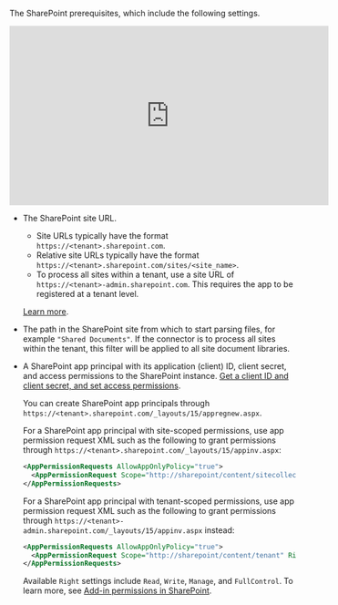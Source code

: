The SharePoint prerequisites, which include the following settings.

<iframe
width="560"
height="315"
src="https://www.youtube.com/embed/r4BLhGgpAWQ"
title="YouTube video player"
frameborder="0"
allow="accelerometer; autoplay; clipboard-write; encrypted-media; gyroscope; picture-in-picture"
allowfullscreen
></iframe>

- The SharePoint site URL.

  - Site URLs typically have the format `https://<tenant>.sharepoint.com`.
  - Relative site URLs typically have the format `https://<tenant>.sharepoint.com/sites/<site_name>`. 
  - To process all sites within a tenant, use a site URL of `https://<tenant>-admin.sharepoint.com`. This requires the app to be registered at a tenant level.

  [Learn more](https://learn.microsoft.com/microsoft-365/community/query-string-url-tricks-sharepoint-m365).

- The path in the SharePoint site from which to start parsing files, for example `"Shared Documents"`. If the connector is to process all sites within the tenant, this filter will be applied to all site document libraries.
- A SharePoint app principal with its application (client) ID, client secret, and access permissions to the SharePoint instance. [Get a client ID and client secret, and set access permissions](https://github.com/vgrem/Office365-REST-Python-Client/wiki/How-to-connect-to-SharePoint-Online-and-and-SharePoint-2013-2016-2019-on-premises--with-app-principal).

  You can create SharePoint app principals through `https://<tenant>.sharepoint.com/_layouts/15/appregnew.aspx`.

  For a SharePoint app principal with site-scoped permissions, use app permission request XML such as the following to grant 
  permissions through `https://<tenant>.sharepoint.com/_layouts/15/appinv.aspx`:

  ```xml
  <AppPermissionRequests AllowAppOnlyPolicy="true">
    <AppPermissionRequest Scope="http://sharepoint/content/sitecollection" Right="FullControl" />
  </AppPermissionRequests>
  ```

  For a SharePoint app principal with tenant-scoped permissions, use app permission request XML such as the following to grant 
  permissions through `https://<tenant>-admin.sharepoint.com/_layouts/15/appinv.aspx` instead:

  ```xml
  <AppPermissionRequests AllowAppOnlyPolicy="true">
    <AppPermissionRequest Scope="http://sharepoint/content/tenant" Right="FullControl" />
  </AppPermissionRequests>
  ```

  Available `Right` settings include `Read`, `Write`, `Manage`, and `FullControl`. To learn more, see 
  [Add-in permissions in SharePoint](https://learn.microsoft.com/sharepoint/dev/sp-add-ins/add-in-permissions-in-sharepoint).

